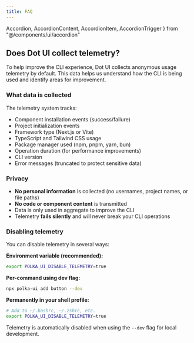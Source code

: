 ```yaml
---
title: FAQ
---
```


  Accordion, 
  AccordionContent, 
  AccordionItem, 
  AccordionTrigger 
} from "@/components/ui/accordion"

<Accordion type="single" collapsible className="w-full">
  <AccordionItem value="telemetry">
    <AccordionTrigger>
    <h2 className="text-lg font-semibold mt-0 pt-0">Does Dot UI collect telemetry?</h2>
    </AccordionTrigger>
    <AccordionContent>

To help improve the CLI experience, Dot UI collects anonymous usage telemetry by default. This data helps us understand how the CLI is being used and identify areas for improvement.

### What data is collected

The telemetry system tracks:
- Component installation events (success/failure)
- Project initialization events
- Framework type (Next.js or Vite)
- TypeScript and Tailwind CSS usage
- Package manager used (npm, pnpm, yarn, bun)
- Operation duration (for performance improvements)
- CLI version
- Error messages (truncated to protect sensitive data)

### Privacy

- **No personal information** is collected (no usernames, project names, or file paths)
- **No code or component content** is transmitted
- Data is only used in aggregate to improve the CLI
- Telemetry **fails silently** and will never break your CLI operations

### Disabling telemetry

You can disable telemetry in several ways:

**Environment variable (recommended):**
```bash
export POLKA_UI_DISABLE_TELEMETRY=true
```

**Per-command using dev flag:**
```bash
npx polka-ui add button --dev
```

**Permanently in your shell profile:**
```bash
# Add to ~/.bashrc, ~/.zshrc, etc.
export POLKA_UI_DISABLE_TELEMETRY=true
```

Telemetry is automatically disabled when using the `--dev` flag for local development.
    </AccordionContent>
  </AccordionItem>
  
</Accordion>